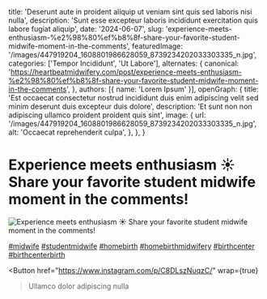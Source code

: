   title: 'Deserunt aute in proident aliquip ut veniam sint quis sed laboris nisi nulla',
  description: 'Sunt esse excepteur laboris incididunt exercitation quis labore fugiat aliquip',
  date: '2024-06-07',
  slug: 'experience-meets-enthusiasm-%e2%98%80%ef%b8%8f-share-your-favorite-student-midwife-moment-in-the-comments',
  featuredImage: '/images/447919204_1608801986628059_8739234202033303335_n.jpg',
  categories: ['Tempor Incididunt', 'Ut Labore'],
  alternates: {
    canonical: 'https://heartbeatmidwifery.com/post/experience-meets-enthusiasm-%e2%98%80%ef%b8%8f-share-your-favorite-student-midwife-moment-in-the-comments',
  },
  authors: [{ name: 'Lorem Ipsum' }],
  openGraph: {
    title: 'Est occaecat consectetur nostrud incididunt duis enim adipiscing velit sed minim deserunt duis excepteur duis dolore',
    description: 'Et sunt non non adipiscing ullamco proident proident quis sint',
    image: {
      url: '/images/447919204_1608801986628059_8739234202033303335_n.jpg',
      alt: 'Occaecat reprehenderit culpa',
    },
  },
}


# Experience meets enthusiasm ☀️ Share your favorite student midwife moment in the comments!

<Image
  src="/images/447919204_1608801986628059_8739234202033303335_n.jpg"
  size="large"
  wrap={true}
  alt="Experience meets enthusiasm ☀️ Share your favorite student midwife moment in the comments!"
/>

[#midwife](https://www.instagram.com/explore/tags/midwife/) [#studentmidwife](https://www.instagram.com/explore/tags/studentmidwife/) [#homebirth](https://www.instagram.com/explore/tags/homebirth/) [#homebirthmidwifery](https://www.instagram.com/explore/tags/homebirthmidwifery/) [#birthcenter](https://www.instagram.com/explore/tags/birthcenter/) [#birthcenterbirth](https://www.instagram.com/explore/tags/birthcenterbirth/)

<Button
  href="https://www.instagram.com/p/C8DLszNuqzC/"
  wrap={true}
>Ullamco dolor adipiscing nulla</Button>
